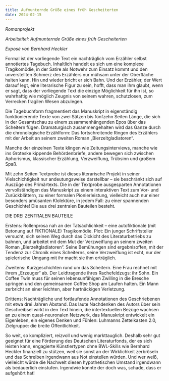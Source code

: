 ```yaml
---
title: Aufmunternde Grüße eines früh Gescheiterten
date: 2024-02-15
---
```

*Romanprojekt*

*Arbeitstitel: Aufmunternde Grüße eines früh Gescheiterten*

*Exposé von Bernhard Heckler*

Formal ist der vorliegende Text ein nachträglich vom Erzähler selbst annotiertes Tagebuch. Inhaltlich handelt es sich um eine komplexe Tragikomödie, in der Satire als Notwehr zum Einsatz kommt und den unverstellten Schmerz des Erzählers nur mühsam unter der Oberfläche halten kann. Hin und wieder bricht er sich Bahn. Und der Erzähler, der Wert darauf legt, eine literarische Figur zu sein, hofft, dass man ihm glaubt, wenn er sagt, dass der vorliegende Text die einzige Möglichkeit für ihn ist, so wahrhaftig wie möglich Zeugnis von seinem wahren, schutzlosen, zum Verrecken fragilen Wesen abzulegen. 

Die Tagebuchform fragmentiert das Manuskript in eigenständig funktionierende Texte von zwei Sätzen bis fünfzehn Seiten Länge, die sich in der Gesamtschau zu einem zusammenhängenden Epos über das Scheitern fügen. Dramaturgisch zusammengehalten wird das Ganze durch die chronologische Erzählform: Das fortschreitende Ringen des Erzählers mit der Arbeit an seinem zweiten Roman „Bierzeltgladiatoren“.

Manche der einzelnen Texte klingen wie Zeitungsinterviews, manche wie ins Groteske kippende Behördenbriefe, andere bewegen sich zwischen Aphorismus, klassischer Erzählung, Verzweiflung, Trübsinn und großem Spaß. 

Mit zehn Seiten Textprobe ist dieses literarische Projekt in seiner Vielschichtigkeit nur andeutungsweise darstellbar – sie beschränkt sich auf Auszüge des Primärtexts. Die in der Textprobe ausgesparten Annotationen vervollständigen das Manuskript zu einem interaktiven Text zum Vor- und Zurückblättern, zu einer formalen Pionierleistung, vielleicht auch nur einer besonders amüsanten Klolektüre, in jedem Fall: zu einer spannenden Geschichte! Die aus drei zentralen Bauteilen besteht.

DIE DREI ZENTRALEN BAUTEILE

Erstens: Rollenprosa nah an der Tatsächlichkeit – eine autofiktionale (mit Betonung auf FIKTIONALE) Tragikomödie. Plot: Ein junger Schriftsteller versucht, sich seinen Weg durch das Dickicht des Literaturbetriebs zu bahnen, und arbeitet mit dem Mut der Verzweiflung an seinem zweiten Roman „Bierzeltgladiatoren“. Seine Bemühungen sind ergebnisoffen, mit der Tendenz zur Chronik eines Scheiterns, seine Verzweiflung ist echt, nur der spielerische Umgang mit ihr macht sie ihm erträglich.

Zweitens: Kurzgeschichten rund um das Scheitern. Eine Frau rechnet mit ihrem „Erzeuger“ ab. Der Leidtragende ihres Rachefeldzugs: ihr Sohn. Ein Coffee Twin muss für seinen lebensunfähigen Zwilling in die Bresche springen und den gemeinsamen Coffee Shop am Laufen halten. Ein Mann zerbricht an einer leichten, aber hartnäckigen Verletzung. 

Drittens: Nachträgliche und fortlaufende Annotationen des Geschriebenen mit etwa drei Jahren Abstand. Das laute Nachdenken des Autors über sein Geschreibsel wirkt in den Text hinein, die intertextuellen Bezüge wachsen an zu einem quasi-neuronalen Netzwerk, das Manuskript entwickelt ein Eigenleben, ein eigenes Denken und Fühlen: Luhmanns Zettelkasten 2.0, Zielgruppe: die breite Öffentlichkeit. 

So weit, so kompliziert, reizvoll und wenig markttauglich. Deshalb sehr gut geeignet für eine Förderung des Deutschen Literaturfonds, der es sich leisten kann, engagierte Künstlertypen ohne BWL-Skills wie Bernhard Heckler finanziell zu stützen, weil sie sonst an der Wirklichkeit zerbröseln und das Schreiben irgendwann aus Not einstellen würden. Und wer weiß, vielleicht würde die Nachwelt diesen hypothetischen Umstand irgendwann als bedauerlich einstufen. Irgendwie konnte der doch was, schade, dass er aufgehört hat!